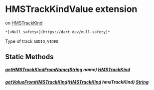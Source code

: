 # HMSTrackKindValue extension

on [HMSTrackKind](../hmssdk_flutter/HMSTrackKind-class)

    *[<Null safety>](https://dart.dev/null-safety)*

<p>Type of track <code>AUDIO,VIDEO</code></p>

## Static Methods

##### [getHMSTrackKindFromName](../hmssdk_flutter/HMSTrackKindValue/getHMSTrackKindFromName)([String](https://api.flutter.dev/flutter/dart-core/String-class.html) name) [HMSTrackKind](../hmssdk_flutter/HMSTrackKind-class)

##### [getValueFromHMSTrackKind](../hmssdk_flutter/HMSTrackKindValue/getValueFromHMSTrackKind)([HMSTrackKind](../hmssdk_flutter/HMSTrackKind-class) hmsTrackKind) [String](https://api.flutter.dev/flutter/dart-core/String-class.html)
